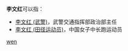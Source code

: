'''李文红'''可以指：
* [[李文红_(武警)|李文红 (武警)]]，武警交通指挥部政治部主任
* [[李文红_(田径运动员)|李文红 (田径运动员)]]，中国女子中长跑运动员

{{disambig}}

[[Category:三字李姓人名消歧义|wen]]